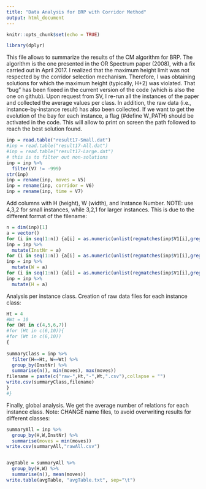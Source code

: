```yaml
---
title: "Data Analysis for BRP with Corridor Method"
output: html_document
---
```


```r
knitr::opts_chunk$set(echo = TRUE)
```
```r
library(dplyr)
```

This file allows to summarize the results of the CM algorithm for BRP. The 
algorithm is the one presented in the OR Spectrum paper (2008), with a fix carried
out in April 2017. I realized that the maximum height limit was not respected by
the corridor selection mechanism. Therefore, I was obtaining solutions for which
the maximum height (typically, H+2) was violated. That "bug" has been fixeed in 
the current version of the code (which is also the one on github). Upon request
from SV, I re-run all the instances of the paper and collected the average values
per class. In addition, the raw data (i.e., instance-by-instance result) has also
been collected. If we want to get the evolution of the bay for each instance,
a flag (#define W_PATH) should be activated in the code. This will allow to print 
on screen the path followed to reach the best solution found.

```r
inp = read.table("result17-Small.dat")
#inp = read.table("result17-All.dat")
#inp = read.table("result17-Large.dat")
# this is to filter out non-solutions
inp = inp %>% 
  filter(V7 != -999)
str(inp)
inp = rename(inp, moves = V5)
inp = rename(inp, corridor = V6)
inp = rename(inp, time = V7)
```
Add columns with H (height), W (width), and Instance Number. NOTE: use 4,3,2
for small instances, while 3,2,1 for larger instances. This is due to the different
format of the filename:
```r
n = dim(inp)[1]
a = vector()
for (i in seq(1:n)) {a[i] = as.numeric(unlist(regmatches(inp$V1[i],gregexpr("[[:digit:]]+",inp$V1[i]))))[3]}
inp = inp %>%
  mutate(InstNr = a)
for (i in seq(1:n)) {a[i] = as.numeric(unlist(regmatches(inp$V1[i],gregexpr("[[:digit:]]+",inp$V1[i]))))[2]}
inp = inp %>%
  mutate(W = a)
for (i in seq(1:n)) {a[i] = as.numeric(unlist(regmatches(inp$V1[i],gregexpr("[[:digit:]]+",inp$V1[i]))))[1]}
inp = inp %>%
  mutate(H = a)
```

Analysis per instance class. Creation of raw data files for each instance class:
```r
Ht = 4
#Wt = 10
for (Wt in c(4,5,6,7))
#for (Ht in c(6,10)){
#for (Wt in c(6,10))
{
  
summaryClass = inp %>%
  filter(H==Ht, W==Wt) %>%
  group_by(InstNr) %>%
  summarise(n(), min(moves), max(moves))
filename = paste(c("raw-",Ht,"-",Wt,".csv"),collapse = "")
write.csv(summaryClass,filename)
} 
#}
```

Finally, global analysis. We get the average number of relations for each instance
class. Note: CHANGE name files, to avoid overwriting results for different classes:
```r
summaryAll = inp %>%
  group_by(H,W,InstNr) %>%
  summarise(moves = min(moves))
write.csv(summaryAll,"rawAll.csv")


avgTable = summaryAll %>%
  group_by(H,W) %>%
  summarise(n(), mean(moves))
write.table(avgTable, "avgTable.txt", sep="\t")
```


